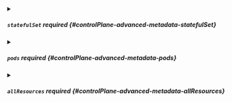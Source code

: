 


<details className="config-field" data-expandable="true">
<summary>

##### `statefulSet` <span className="config-field-required" data-required="false">required</span> <span className="config-field-type"></span> <span className="config-field-default"></span> <span className="config-field-enum"></span> {#controlPlane-advanced-metadata-statefulSet}



</summary>

<PartialStatefulsetreference />


</details>



<details className="config-field" data-expandable="true">
<summary>

##### `pods` <span className="config-field-required" data-required="false">required</span> <span className="config-field-type"></span> <span className="config-field-default"></span> <span className="config-field-enum"></span> {#controlPlane-advanced-metadata-pods}



</summary>

<PartialPodsreference />


</details>



<details className="config-field" data-expandable="true">
<summary>

##### `allResources` <span className="config-field-required" data-required="false">required</span> <span className="config-field-type"></span> <span className="config-field-default"></span> <span className="config-field-enum"></span> {#controlPlane-advanced-metadata-allResources}



</summary>

<PartialAllresourcesreference />


</details>
